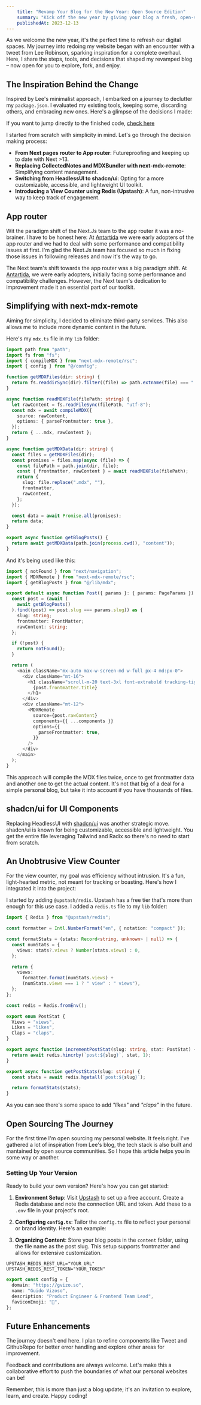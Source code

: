 ```yaml
---
    title: "Revamp Your Blog for the New Year: Open Source Edition"
    summary: "Kick off the new year by giving your blog a fresh, open-source makeover. Dive into my journey of reimagining my blog with cutting-edge tech and get inspired to do the same!"
    publishedAt: 2023-12-13
---
```


As we welcome the new year, it's the perfect time to refresh our digital spaces. My journey into redoing my website began with an encounter with a tweet from Lee Robinson, sparking inspiration for a complete overhaul. Here, I share the steps, tools, and decisions that shaped my revamped blog – now open for you to explore, fork, and enjoy.

<Tweet id="1727345985314283637" />

## The Inspiration Behind the Change
Inspired by Lee's minimalist approach, I embarked on a journey to declutter my `package.json`. I evaluated my existing tools, keeping some, discarding others, and embracing new ones. Here's a glimpse of the decisions I made:


<Text variant="lead">If you want to jump directly to the finished code, [check here](#this-is-entirely-open-source)</Text>

I started from scratch with simplicity in mind. Let's go through the decision making process:

- **From Next pages router to App router**: Futureproofing and keeping up to date with Next >13.
- **Replacing CollectedNotes and MDXBundler with next-mdx-remote**: Simplifying content management.
- **Switching from HeadlessUI to shadcn/ui**: Opting for a more customizable, accessible, and lightweight UI toolkit.
- **Introducing a View Counter using Redis (Upstash)**: A fun, non-intrusive way to keep track of engagement.

## App router
Wit the paradigm shift of the Next.Js team to the app router it was a no-brainer. I have to be honest here: At [Antartida](https://antartida.ai) we were early adopters of the app router and we had to deal with some performance and compatibility issues at first. I'm glad the Next.Js team has focused so much in fixing those issues in following releases and now it's the way to go.

The Next team's shift towards the app router was a big paradigm shift. At [Antartida](https://antartida.ai), we were early adopters, initially facing some performance and compatibility challenges. However, the Next team's dedication to improvement made it an essential part of our toolkit.

## Simplifying with next-mdx-remote
Aiming for simplicity, I decided to eliminate third-party services. This also allows me to include more dynamic content in the future.

Here's my `mdx.ts` file in my `lib` folder:

```ts
import path from "path";
import fs from "fs";
import { compileMDX } from "next-mdx-remote/rsc";
import { config } from "@/config";

function getMDXFiles(dir: string) {
  return fs.readdirSync(dir).filter((file) => path.extname(file) === ".mdx");
}

async function readMDXFile(filePath: string) {
  let rawContent = fs.readFileSync(filePath, "utf-8");
  const mdx = await compileMDX({
    source: rawContent,
    options: { parseFrontmatter: true },
  });
  return { ...mdx, rawContent };
}

async function getMDXData(dir: string) {
  const files = getMDXFiles(dir);
  const promises = files.map(async (file) => {
    const filePath = path.join(dir, file);
    const { frontmatter, rawContent } = await readMDXFile(filePath);
    return {
      slug: file.replace(".mdx", ""),
      frontmatter,
      rawContent,
    };
  });

  const data = await Promise.all(promises);
  return data;
}

export async function getBlogPosts() {
  return await getMDXData(path.join(process.cwd(), "content"));
}
```

And it's being used like this:

```ts
import { notFound } from "next/navigation";
import { MDXRemote } from "next-mdx-remote/rsc";
import { getBlogPosts } from "@/lib/mdx";

export default async function Post({ params }: { params: PageParams }) {
  const post = (await (
    await getBlogPosts()
  ).find((post) => post.slug === params.slug)) as {
    slug: string;
    frontmatter: FrontMatter;
    rawContent: string;
  };

  if (!post) {
    return notFound();
  }

  return (
    <main className="mx-auto max-w-screen-md w-full px-4 md:px-0">
      <div className="mt-16">
        <h1 className="scroll-m-20 text-3xl font-extrabold tracking-tight lg:text-4xl">
          {post.frontmatter.title}
        </h1>
      </div>
      <div className="mt-12">
        <MDXRemote
          source={post.rawContent}
          components={{ ...components }}
          options={{
            parseFrontmatter: true,
          }}
        />
      </div>
    </main>
  );
}
```

<Callout emoji="⚠️" type="warning" title="Caveat">
    This approach will compile the MDX files twice, once to get frontmatter data and another one to get the actual content. It's not that big of a deal for a simple personal blog, but take it into account if you have thousands of files.
</Callout>


## shadcn/ui for UI Components
Replacing HeadlessUI with [shadcn/ui](https://ui.shadcn.com) was another strategic move. shadcn/ui is known for being customizable, accessible and lightweight. You get the entire file leveraging Tailwind and Radix so there's no need to start from scratch.

## An Unobtrusive View Counter
For the view counter, my goal was efficiency without intrusion. It's a fun, light-hearted metric, not meant for tracking or boasting. Here's how I integrated it into the project:

I started by adding `@upstash/redis`. Upstash has a free tier that's more than enough for this use case. I added a `redis.ts` file to my `lib` folder:

```ts
import { Redis } from "@upstash/redis";

const formatter = Intl.NumberFormat("en", { notation: "compact" });

const formatStats = (stats: Record<string, unknown> | null) => {
  const numStats = {
    views: stats?.views ? Number(stats.views) : 0,
  };

  return {
    views:
      formatter.format(numStats.views) +
      (numStats.views === 1 ? " view" : " views"),
  };
};

const redis = Redis.fromEnv();

export enum PostStat {
  Views = "views",
  Likes = "likes",
  Claps = "claps",
}

export async function incrementPostStat(slug: string, stat: PostStat) {
  return await redis.hincrby(`post:${slug}`, stat, 1);
}

export async function getPostStats(slug: string) {
  const stats = await redis.hgetall(`post:${slug}`);

  return formatStats(stats);
}
```

As you can see there's some space to add _"likes"_ and _"claps"_ in the future.

## Open Sourcing The Journey
For the first time I'm open sourcing my personal website. It feels right. I've gathered a lot of inspiration from Lee's blog, the tech stack is also built and mantained by open source communities. So I hope this article helps you in some way or another.

<GithubRepo owner="guidovizoso" name="gvizo.so" />

### Setting Up Your Version
Ready to build your own version? Here's how you can get started:

1. **Environment Setup**: Visit [Upstash](https://upstash.com) to set up a free account. Create a Redis database and note the connection URL and token. Add these to a `.env` file in your project's root.

2. **Configuring `config.ts`**: Tailor the `config.ts` file to reflect your personal or brand identity. Here's an example:

3. **Organizing Content**: Store your blog posts in the `content` folder, using the file name as the post slug. This setup supports frontmatter and allows for extensive customization.

```
UPSTASH_REDIS_REST_URL="YOUR_URL"
UPSTASH_REDIS_REST_TOKEN="YOUR_TOKEN"
```

```ts
export const config = {
  domain: "https://gvizo.so",
  name: "Guido Vizoso",
  description: "Product Engineer & Frontend Team Lead",
  faviconEmoji: "🔷",
};
```

## Future Enhancements
The journey doesn't end here. I plan to refine components like Tweet and GithubRepo for better error handling and explore other areas for improvement.

Feedback and contributions are always welcome. Let's make this a collaborative effort to push the boundaries of what our personal websites can be!

Remember, this is more than just a blog update; it's an invitation to explore, learn, and create. Happy coding!
